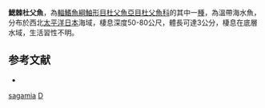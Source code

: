 {{Speciesbox
| taxon = Daruma sagamia
| binomial_authority = [[Jordan|Jordan]] & [[Starks|Starks]], 1904
| status = NE
| status_system = IUCN3.1
}}
'''鰓棘杜父魚'''，為[[輻鰭魚綱|輻鰭魚綱]][[鮋形目|鮋形目]][[杜父魚亞目|杜父魚亞目]][[杜父魚科|杜父魚科]]的其中一[[種|種]]，為溫帶海水魚，分布於西北[[太平洋|太平洋]][[日本|日本]]海域，棲息深度50-80公尺，體長可達3公分，棲息在底層水域，生活習性不明。

==参考文献==
*{{FishBase_species|genus=Daruma|species=sagamia|year=2011|month=12}}

{{鮋形目小作品}}

{{Taxonbar}}
[[Category:鰓棘杜父魚屬|sagamia]]
[[Category:1904年描述的魚類|D]]